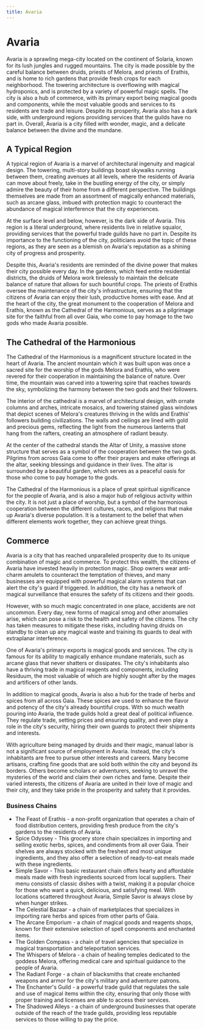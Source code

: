 ```yaml
---
title: Avaria
---
```


# Avaria

Avaria is a sprawling mega-city located on the continent of Solaria, known for
its lush jungles and rugged mountains. The city is made possible by the careful
balance between druids, priests of Melora, and priests of Erathis, and is home
to rich gardens that provide fresh crops for each neighborhood. The towering
architecture is overflowing with magical hydroponics, and is protected by a
variety of powerful magic spells. The city is also a hub of commerce, with its
primary export being magical goods and components, while the most valuable goods
and services to its residents are trade and leisure. Despite its prosperity,
Avaria also has a dark side, with underground regions providing services that
the guilds have no part in. Overall, Avaria is a city filled with wonder, magic,
and a delicate balance between the divine and the mundane.

## A Typical Region

A typical region of Avaria is a marvel of architectural ingenuity and magical
design. The towering, multi-story buildings boast skywalks running between them,
creating avenues at all levels, where the residents of Avaria can move about
freely, take in the bustling energy of the city, or simply admire the beauty of
their home from a different perspective. The buildings themselves are made from
an assortment of magically enhanced materials, such as arcane glass, imbued with
protection magic to counteract the abundance of magical interference that the
city experiences.

At the surface level and below, however, is the dark side of Avaria. This region
is a literal underground, where residents live in relative squalor, providing
services that the powerful trade guilds have no part in. Despite its importance
to the functioning of the city, politicians avoid the topic of these regions, as
they are seen as a blemish on Avaria's reputation as a shining city of progress
and prosperity.

Despite this, Avaria's residents are reminded of the divine power that makes
their city possible every day. In the gardens, which feed entire residential
districts, the druids of Melora work tirelessly to maintain the delicate balance
of nature that allows for such bountiful crops. The priests of Erathis oversee
the maintenance of the city's infrastructure, ensuring that the citizens of
Avaria can enjoy their lush, productive homes with ease. And at the heart of the
city, the great monument to the cooperation of Melora and Erathis, known as the
Cathedral of the Harmonious, serves as a pilgrimage site for the faithful from
all over Gaia, who come to pay homage to the two gods who made Avaria possible.

## The Cathedral of the Harmonious

The Cathedral of the Harmonious is a magnificent structure located in the heart
of Avaria. The ancient mountain which it was built upon was once a sacred site
for the worship of the gods Melora and Erathis, who were revered for their
cooperation in maintaining the balance of nature. Over time, the mountain was
carved into a towering spire that reaches towards the sky, symbolizing the
harmony between the two gods and their followers.

The interior of the cathedral is a marvel of architectural design, with ornate
columns and arches, intricate mosaics, and towering stained glass windows that
depict scenes of Melora's creatures thriving in the wilds and Erathis' followers
building civilizations. The walls and ceilings are lined with gold and precious
gems, reflecting the light from the numerous lanterns that hang from the
rafters, creating an atmosphere of radiant beauty.

At the center of the cathedral stands the Altar of Unity, a massive stone
structure that serves as a symbol of the cooperation between the two gods.
Pilgrims from across Gaia come to offer their prayers and make offerings at the
altar, seeking blessings and guidance in their lives. The altar is surrounded by
a beautiful garden, which serves as a peaceful oasis for those who come to pay
homage to the gods.

The Cathedral of the Harmonious is a place of great spiritual significance for
the people of Avaria, and is also a major hub of religious activity within the
city. It is not just a place of worship, but a symbol of the harmonious
cooperation between the different cultures, races, and religions that make up
Avaria's diverse population. It is a testament to the belief that when different
elements work together, they can achieve great things.

## Commerce

Avaria is a city that has reached unparalleled prosperity due to its unique
combination of magic and commerce. To protect this wealth, the citizens of
Avaria have invested heavily in protection magic. Shop owners wear anti-charm
amulets to counteract the temptation of thieves, and many businesses are
equipped with powerful magical alarm systems that can alert the city's guard if
triggered. In addition, the city has a network of magical surveillance that
ensures the safety of its citizens and their goods.

However, with so much magic concentrated in one place, accidents are not
uncommon. Every day, new forms of magical smog and other anomalies arise, which
can pose a risk to the health and safety of the citizens. The city has taken
measures to mitigate these risks, including having druids on standby to clean up
any magical waste and training its guards to deal with extraplanar interference.

One of Avaria's primary exports is magical goods and services. The city is
famous for its ability to magically enhance mundane materials, such as arcane
glass that never shatters or dissipates. The city's inhabitants also have a
thriving trade in magical reagents and components, including Residuum, the most
valuable of which are highly sought after by the mages and artificers of other
lands.

In addition to magical goods, Avaria is also a hub for the trade of herbs and
spices from all across Gaia. These spices are used to enhance the flavor and
potency of the city's already bountiful crops. With so much wealth pouring into
Avaria, the trade guilds hold a great deal of political influence. They regulate
trade, setting prices and ensuring quality, and even play a role in the city's
security, hiring their own guards to protect their shipments and interests.

With agriculture being managed by druids and their magic, manual labor is not a
significant source of employment in Avaria. Instead, the city's inhabitants are
free to pursue other interests and careers. Many become artisans, crafting fine
goods that are sold both within the city and beyond its borders. Others become
scholars or adventurers, seeking to unravel the mysteries of the world and claim
their own riches and fame. Despite their varied interests, the citizens of
Avaria are united in their love of magic and their city, and they take pride in
the prosperity and safety that it provides.

### Business Chains

- The Feast of Erathis - a non-profit organization that operates a chain of food
  distribution centers, providing fresh produce from the city's gardens to the
  residents of Avaria.
- Spice Odyssey - This grocery store chain specializes in importing and selling
  exotic herbs, spices, and condiments from all over Gaia. Their shelves are
  always stocked with the freshest and most unique ingredients, and they also
  offer a selection of ready-to-eat meals made with these ingredients.
- Simple Savor - This basic restaurant chain offers hearty and affordable meals
  made with fresh ingredients sourced from local suppliers. Their menu consists
  of classic dishes with a twist, making it a popular choice for those who want
  a quick, delicious, and satisfying meal. With locations scattered throughout
  Avaria, Simple Savor is always close by when hunger strikes.
- The Celestial Bazaar - a chain of marketplaces that specializes in importing
  rare herbs and spices from other parts of Gaia.
- The Arcane Emporium - a chain of magical goods and reagents shops, known for
  their extensive selection of spell components and enchanted items.
- The Golden Compass - a chain of travel agencies that specialize in magical
  transportation and teleportation services.
- The Whispers of Melora - a chain of healing temples dedicated to the goddess
  Melora, offering medical care and spiritual guidance to the people of Avaria.
- The Radiant Forge - a chain of blacksmiths that create enchanted weapons and
  armor for the city's military and adventurer patrons.
- The Enchanter's Guild - a powerful trade guild that regulates the sale and use
  of magical items within the city, ensuring that only those with proper
  training and licenses are able to access their services.
- The Shadowed Alleys - a chain of underground businesses that operate outside
  of the reach of the trade guilds, providing less reputable services to those
  willing to pay the price.
